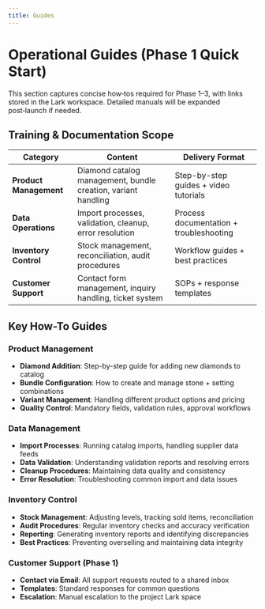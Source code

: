 ```yaml
---
title: Guides
---
```


# Operational Guides (Phase 1 Quick Start)

This section captures concise how‑tos required for Phase 1–3, with links stored in the Lark workspace. Detailed manuals will be expanded post‑launch if needed.

## Training & Documentation Scope

| Category | Content | Delivery Format |
| --- | --- | --- |
| **Product Management** | Diamond catalog management, bundle creation, variant handling | Step-by-step guides + video tutorials |
| **Data Operations** | Import processes, validation, cleanup, error resolution | Process documentation + troubleshooting |
| **Inventory Control** | Stock management, reconciliation, audit procedures | Workflow guides + best practices |
| **Customer Support** | Contact form management, inquiry handling, ticket system | SOPs + response templates |

## Key How-To Guides

### Product Management
- **Diamond Addition**: Step-by-step guide for adding new diamonds to catalog
- **Bundle Configuration**: How to create and manage stone + setting combinations
- **Variant Management**: Handling different product options and pricing
- **Quality Control**: Mandatory fields, validation rules, approval workflows

### Data Management
- **Import Processes**: Running catalog imports, handling supplier data feeds
- **Data Validation**: Understanding validation reports and resolving errors
- **Cleanup Procedures**: Maintaining data quality and consistency
- **Error Resolution**: Troubleshooting common import and data issues

### Inventory Control
- **Stock Management**: Adjusting levels, tracking sold items, reconciliation
- **Audit Procedures**: Regular inventory checks and accuracy verification
- **Reporting**: Generating inventory reports and identifying discrepancies
- **Best Practices**: Preventing overselling and maintaining data integrity

### Customer Support (Phase 1)
- **Contact via Email**: All support requests routed to a shared inbox
- **Templates**: Standard responses for common questions
- **Escalation**: Manual escalation to the project Lark space


